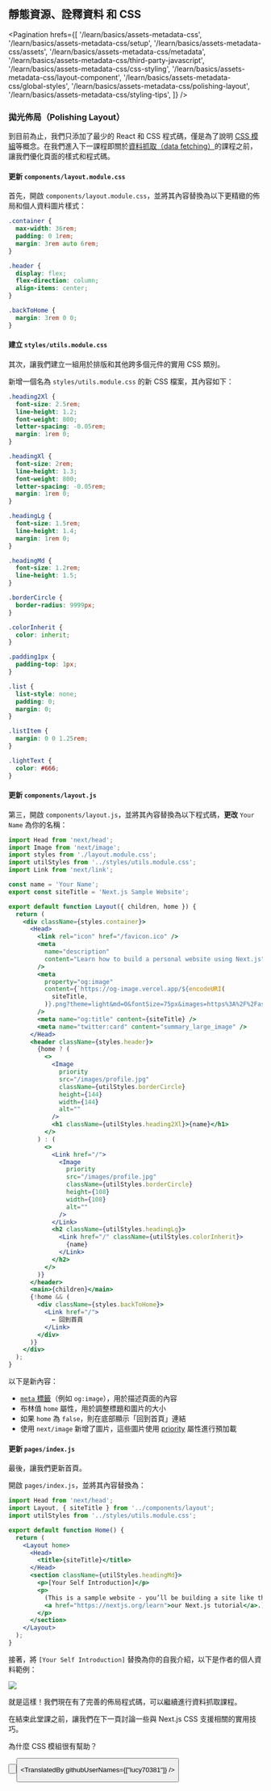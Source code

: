 
## 靜態資源、詮釋資料 和 CSS

<Pagination
  hrefs={[
    '/learn/basics/assets-metadata-css',
    '/learn/basics/assets-metadata-css/setup',
    '/learn/basics/assets-metadata-css/assets',
    '/learn/basics/assets-metadata-css/metadata',
    '/learn/basics/assets-metadata-css/third-party-javascript',
    '/learn/basics/assets-metadata-css/css-styling',
    '/learn/basics/assets-metadata-css/layout-component',
    '/learn/basics/assets-metadata-css/global-styles',
    '/learn/basics/assets-metadata-css/polishing-layout',
    '/learn/basics/assets-metadata-css/styling-tips',
  ]}
/>

### 拋光佈局（Polishing Layout）

到目前為止，我們只添加了最少的 React 和 CSS 程式碼，僅是為了說明 <a href="/docs/basic-features/built-in-css-support#adding-component-level-css" target="_blank">CSS 模組</a>等概念。在我們進入下一課程即關於<a href="/docs/basic-features/data-fetching/overview" target="_blank">資料抓取（data fetching）</a>的課程之前，讓我們優化頁面的樣式和程式碼。

#### 更新 `components/layout.module.css`

首先，開啟 `components/layout.module.css`，並將其內容替換為以下更精緻的佈局和個人資料圖片樣式：

```css
.container {
  max-width: 36rem;
  padding: 0 1rem;
  margin: 3rem auto 6rem;
}

.header {
  display: flex;
  flex-direction: column;
  align-items: center;
}

.backToHome {
  margin: 3rem 0 0;
}
```

#### 建立 `styles/utils.module.css`

其次，讓我們建立一組用於排版和其他跨多個元件的實用 CSS 類別。

新增一個名為 `styles/utils.module.css` 的新 CSS 檔案，其內容如下：

```css
.heading2Xl {
  font-size: 2.5rem;
  line-height: 1.2;
  font-weight: 800;
  letter-spacing: -0.05rem;
  margin: 1rem 0;
}

.headingXl {
  font-size: 2rem;
  line-height: 1.3;
  font-weight: 800;
  letter-spacing: -0.05rem;
  margin: 1rem 0;
}

.headingLg {
  font-size: 1.5rem;
  line-height: 1.4;
  margin: 1rem 0;
}

.headingMd {
  font-size: 1.2rem;
  line-height: 1.5;
}

.borderCircle {
  border-radius: 9999px;
}

.colorInherit {
  color: inherit;
}

.padding1px {
  padding-top: 1px;
}

.list {
  list-style: none;
  padding: 0;
  margin: 0;
}

.listItem {
  margin: 0 0 1.25rem;
}

.lightText {
  color: #666;
}
```

#### 更新 `components/layout.js`

第三，開啟 `components/layout.js`，並將其內容替換為以下程式碼，**更改** `Your Name` 為你的名稱：

```jsx
import Head from 'next/head';
import Image from 'next/image';
import styles from './layout.module.css';
import utilStyles from '../styles/utils.module.css';
import Link from 'next/link';

const name = 'Your Name';
export const siteTitle = 'Next.js Sample Website';

export default function Layout({ children, home }) {
  return (
    <div className={styles.container}>
      <Head>
        <link rel="icon" href="/favicon.ico" />
        <meta
          name="description"
          content="Learn how to build a personal website using Next.js"
        />
        <meta
          property="og:image"
          content={`https://og-image.vercel.app/${encodeURI(
            siteTitle,
          )}.png?theme=light&md=0&fontSize=75px&images=https%3A%2F%2Fassets.vercel.com%2Fimage%2Fupload%2Ffront%2Fassets%2Fdesign%2Fnextjs-black-logo.svg`}
        />
        <meta name="og:title" content={siteTitle} />
        <meta name="twitter:card" content="summary_large_image" />
      </Head>
      <header className={styles.header}>
        {home ? (
          <>
            <Image
              priority
              src="/images/profile.jpg"
              className={utilStyles.borderCircle}
              height={144}
              width={144}
              alt=""
            />
            <h1 className={utilStyles.heading2Xl}>{name}</h1>
          </>
        ) : (
          <>
            <Link href="/">
              <Image
                priority
                src="/images/profile.jpg"
                className={utilStyles.borderCircle}
                height={108}
                width={108}
                alt=""
              />
            </Link>
            <h2 className={utilStyles.headingLg}>
              <Link href="/" className={utilStyles.colorInherit}>
                {name}
              </Link>
            </h2>
          </>
        )}
      </header>
      <main>{children}</main>
      {!home && (
        <div className={styles.backToHome}>
          <Link href="/">
            ← 回到首頁
          </Link>
        </div>
      )}
    </div>
  );
}
```

以下是新內容：

- <a href="https://en.wikipedia.org/wiki/Meta_element" className="link-code" target="_blank">`meta` 標籤</a>（例如 `og:image`），用於描述頁面的內容
- 布林值 `home` 屬性，用於調整標題和圖片的大小
- 如果 `home` 為 `false`，則在底部顯示「回到首頁」連結
- 使用 `next/image` 新增了圖片，這些圖片使用 <a href="/docs/api-reference/next/image#priority" target="_blank">priority</a> 屬性進行預加載

#### 更新 `pages/index.js`

最後，讓我們更新首頁。

開啟 `pages/index.js`，並將其內容替換為：

```jsx
import Head from 'next/head';
import Layout, { siteTitle } from '../components/layout';
import utilStyles from '../styles/utils.module.css';

export default function Home() {
  return (
    <Layout home>
      <Head>
        <title>{siteTitle}</title>
      </Head>
      <section className={utilStyles.headingMd}>
        <p>[Your Self Introduction]</p>
        <p>
          (This is a sample website - you’ll be building a site like this on{' '}
          <a href="https://nextjs.org/learn">our Next.js tutorial</a>.)
        </p>
      </section>
    </Layout>
  );
}
```

接著，將 `[Your Self Introduction]` 替換為你的自我介紹，以下是作者的個人資料範例：

![](https://nextjs.org/static/images/learn/assets-metadata-css/example.png)

就是這樣！我們現在有了完善的佈局程式碼，可以繼續進行資料抓取課程。

在結束此堂課之前，讓我們在下一頁討論一些與 Next.js CSS 支援相關的實用技巧。

<Quiz>
  <QuizHeading type={QuizType.quickReview}>
    為什麼 CSS 模組很有幫助？
  </QuizHeading>
  <QuizOptionGroup>
    <QuizOption text="它們可以自動修復任何跨瀏覽器的問題" />
    <QuizOption text="它們在元件階層中對樣式進行範圍的限制" isCorrect />
  </QuizOptionGroup>
</Quiz>

<Button
  content="← 返回上一頁"
  url="/learn/basics/assets-metadata-css/global-styles"
  basicStyle="text-white bg-[#0070f3]"
  hoverStyle="hover:opacity-90"
/>

<Button
  content="前往下一頁 →"
  url="/learn/basics/assets-metadata-css/styling-tips"
  basicStyle="text-white bg-[#0070f3]"
  hoverStyle="hover:opacity-90"
/>

<TranslatedBy githubUserNames={["lucy70381"]} />
